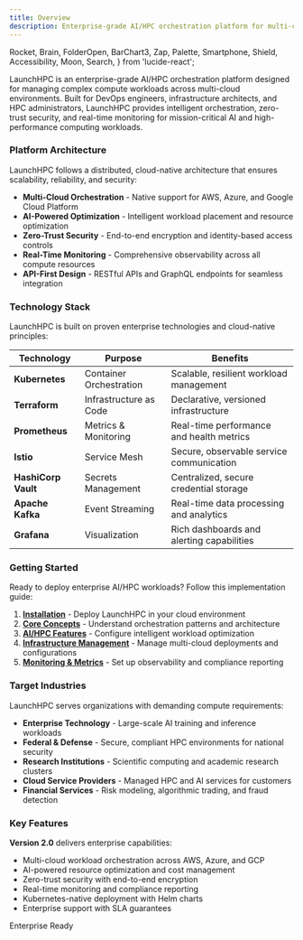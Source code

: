 ```yaml
---
title: Overview
description: Enterprise-grade AI/HPC orchestration platform for multi-cloud compute workloads and infrastructure management
---
```


  Rocket,
  Brain,
  FolderOpen,
  BarChart3,
  Zap,
  Palette,
  Smartphone,
  Shield,
  Accessibility,
  Moon,
  Search,
} from 'lucide-react';

LaunchHPC is an enterprise-grade AI/HPC orchestration platform designed for managing complex compute workloads across multi-cloud environments. Built for DevOps engineers, infrastructure architects, and HPC administrators, LaunchHPC provides intelligent orchestration, zero-trust security, and real-time monitoring for mission-critical AI and high-performance computing workloads.

### Platform Architecture

LaunchHPC follows a distributed, cloud-native architecture that ensures scalability, reliability, and security:

- **Multi-Cloud Orchestration** - Native support for AWS, Azure, and Google Cloud Platform
- **AI-Powered Optimization** - Intelligent workload placement and resource optimization
- **Zero-Trust Security** - End-to-end encryption and identity-based access controls
- **Real-Time Monitoring** - Comprehensive observability across all compute resources
- **API-First Design** - RESTful APIs and GraphQL endpoints for seamless integration

### Technology Stack

LaunchHPC is built on proven enterprise technologies and cloud-native principles:

| Technology          | Purpose                 | Benefits                                  |
| ------------------- | ----------------------- | ----------------------------------------- |
| **Kubernetes**      | Container Orchestration | Scalable, resilient workload management   |
| **Terraform**       | Infrastructure as Code  | Declarative, versioned infrastructure     |
| **Prometheus**      | Metrics & Monitoring    | Real-time performance and health metrics  |
| **Istio**           | Service Mesh            | Secure, observable service communication  |
| **HashiCorp Vault** | Secrets Management      | Centralized, secure credential storage    |
| **Apache Kafka**    | Event Streaming         | Real-time data processing and analytics   |
| **Grafana**         | Visualization           | Rich dashboards and alerting capabilities |

### Getting Started

Ready to deploy enterprise AI/HPC workloads? Follow this implementation guide:

1. **[Installation](/installation/)** - Deploy LaunchHPC in your cloud environment
2. **[Core Concepts](/core-concepts/)** - Understand orchestration patterns and architecture
3. **[AI/HPC Features](/ai-prompts/)** - Configure intelligent workload optimization
4. **[Infrastructure Management](/file-systems/)** - Manage multi-cloud deployments and configurations
5. **[Monitoring & Metrics](/crm-csv/)** - Set up observability and compliance reporting

### Target Industries

LaunchHPC serves organizations with demanding compute requirements:

- **Enterprise Technology** - Large-scale AI training and inference workloads
- **Federal & Defense** - Secure, compliant HPC environments for national security
- **Research Institutions** - Scientific computing and academic research clusters
- **Cloud Service Providers** - Managed HPC and AI services for customers
- **Financial Services** - Risk modeling, algorithmic trading, and fraud detection

### Key Features

**Version 2.0** delivers enterprise capabilities:

- Multi-cloud workload orchestration across AWS, Azure, and GCP
- AI-powered resource optimization and cost management
- Zero-trust security with end-to-end encryption
- Real-time monitoring and compliance reporting
- Kubernetes-native deployment with Helm charts
- Enterprise support with SLA guarantees

<span class="docs-badge">Enterprise Ready</span>
